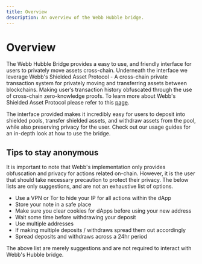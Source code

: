 ```yaml
---
title: Overview
description: An overview of the Webb Hubble bridge.
---
```



# Overview

The Webb Hubble Bridge provides a easy to use, and friendly interface for users to privately move assets cross-chain. Underneath the interface we
leverage Webb's Shielded Asset Protocol - A cross-chain private transaction system for privately moving and transferring assets between blockchains.
Making user’s transaction history obfuscated through the use of cross-chain zero-knowledge proofs. To learn more about Webb's Shielded Asset Protocol
please refer to this [page](/docs/protocols/asset-transfer/overview).

The interface provided makes it incredibly easy for users to deposit into shielded pools, transfer shielded assets, and withdraw assets from the pool, while also
preserving privacy for the user. Check out our usage guides for an in-depth look at how to use the bridge.

<DappsAreaBridge />

## Tips to stay anonymous

It is important to note that Webb's implementation only provides obfuscation and privacy for actions related on-chain. However, it is the user
that should take necessary precaution to protect their privacy. The below lists are only suggestions, and are not an exhaustive list of options.

- Use a VPN or Tor to hide your IP for all actions within the dApp
- Store your note in a safe place
- Make sure you clear cookies for dApps before using your new address
- Wait some time before withdrawing your deposit
- Use multiple addresses
- If making multiple deposits / withdraws spread them out accordingly
- Spread deposits and withdraws across a 24hr period

The above list are merely suggestions and are not required to interact with Webb's Hubble bridge.
